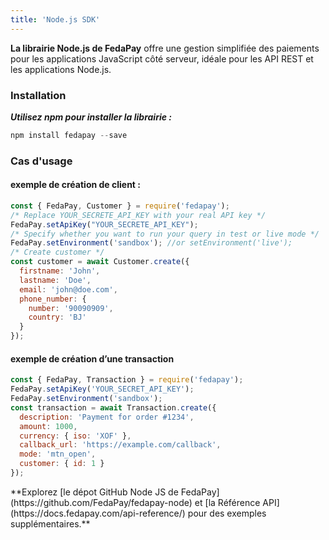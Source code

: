 ```yaml
---
title: 'Node.js SDK'
---
```


**La librairie Node.js de FedaPay** offre une gestion simplifiée des paiements pour les applications JavaScript côté serveur, idéale pour les API REST et les applications Node.js.

### Installation

***Utilisez npm pour installer la librairie :***

```javascript
npm install fedapay --save
```

### Cas d'usage

#### exemple de création de client  :

```javascript
const { FedaPay, Customer } = require('fedapay');
/* Replace YOUR_SECRETE_API_KEY with your real API key */
FedaPay.setApiKey("YOUR_SECRETE_API_KEY");
/* Specify whether you want to run your query in test or live mode */
FedaPay.setEnvironment('sandbox'); //or setEnvironment('live');
/* Create customer */
const customer = await Customer.create({
  firstname: 'John',
  lastname: 'Doe',
  email: 'john@doe.com',
  phone_number: {
	number: '90090909',
	country: 'BJ'
  }
});

```

#### exemple de création d’une transaction

```javascript
const { FedaPay, Transaction } = require('fedapay');
FedaPay.setApiKey('YOUR_SECRET_API_KEY');
FedaPay.setEnvironment('sandbox');
const transaction = await Transaction.create({
  description: 'Payment for order #1234',
  amount: 1000,
  currency: { iso: 'XOF' },
  callback_url: 'https://example.com/callback',
  mode: 'mtn_open',
  customer: { id: 1 }
});
```

<Note>
  **Explorez [le dépot GitHub Node JS de FedaPay](https://github.com/FedaPay/fedapay-node) et [la Référence API](https://docs.fedapay.com/api-reference/) pour des exemples supplémentaires.**
</Note>
